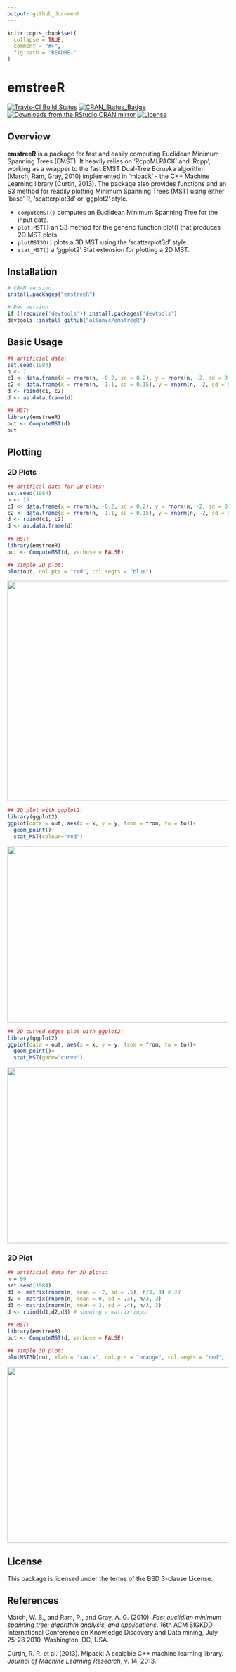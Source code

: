 ```yaml
---
output: github_document
---
```


<!-- README.md is generated from README.Rmd. Please edit that file -->

```r
knitr::opts_chunk$set(
  collapse = TRUE,
  comment = "#>",
  fig.path = "README-"
)
```


# emstreeR

<!-- # emstreeR <img src="man/figures/logo.png" align="right" /> -->
<!-- [![Downloads](http://cranlogs.r-pkg.org/badges/emstreeR?color=brightgreen)](http://www.r-pkg.org/pkg/emstreeR) -->
<!-- one space after links to display badges side by side -->

[![Travis-CI Build Status](https://travis-ci.org/allanvc/emstreeR.svg?branch=master)](https://travis-ci.org/allanvc/emstreeR) 
[![CRAN_Status_Badge](https://www.r-pkg.org/badges/version/emstreeR)](https://cran.r-project.org/package=emstreeR) 
[![Downloads from the RStudio CRAN mirror](https://cranlogs.r-pkg.org/badges/grand-total/emstreeR)](https://cran.r-project.org/package=emstreeR) 
[![License](https://img.shields.io/badge/License-BSD%203--Clause-blue.svg?style=flat-square)](https://opensource.org/licenses/BSD-3-Clause) 

## Overview

**emstreeR** is a package for fast and easily computing Euclidean Minimum Spanning Trees (EMST). It heavily relies on 'RcppMLPACK' and 'Rcpp', working as a wrapper to the fast EMST Dual-Tree Boruvka algorithm (March, Ram, Gray, 2010) implemented in 'mlpack' - the C++ Machine Learning library (Curtin, 2013). The package also provides functions and an S3 method for readily plotting Minimum Spanning Trees (MST) using either 'base' R, 'scatterplot3d' or 'ggplot2' style.

* `computeMST()` computes an Euclidean Minimum Spanning Tree for the input data.
* `plot.MST()` an S3 method for the generic function plot() that produces 2D MST plots.
* `plotMST3D()` plots a 3D MST using the 'scatterplot3d' style.
* `stat_MST()` a 'ggplot2' Stat extension for plotting a 2D MST.

## Installation

```r
# CRAN version
install.packages("emstreeR")

# Dev version
if (!require('devtools')) install.packages('devtools')
devtools::install_github("allanvc/emstreeR")
```


## Basic Usage

```r
## artificial data:
set.seed(1984)
n <- 7
c1 <- data.frame(x = rnorm(n, -0.2, sd = 0.2), y = rnorm(n, -2, sd = 0.2))
c2 <- data.frame(x = rnorm(n, -1.1, sd = 0.15), y = rnorm(n, -2, sd = 0.3)) 
d <- rbind(c1, c2)
d <- as.data.frame(d)

## MST:
library(emstreeR)
out <- ComputeMST(d)
out

```


## Plotting

### 2D Plots

```r
## artifical data for 2D plots:
set.seed(1984)
n <- 15
c1 <- data.frame(x = rnorm(n, -0.2, sd = 0.2), y = rnorm(n, -2, sd = 0.2))
c2 <- data.frame(x = rnorm(n, -1.1, sd = 0.15), y = rnorm(n, -2, sd = 0.3)) 
d <- rbind(c1, c2)
d <- as.data.frame(d)
  
## MST:
library(emstreeR)
out <- ComputeMST(d, verbose = FALSE)
```

```r
## simple 2D plot:
plot(out, col.pts = "red", col.segts = "blue")
```

<img src="man/figures/README-plot-1.png" width="650" height="500">

```r
## 2D plot with ggplot2:
library(ggplot2)
ggplot(data = out, aes(x = x, y = y, from = from, to = to))+ 
  geom_point()+ 
  stat_MST(colour="red")
```

<img src="man/figures/README-statMST-1.png" width="600" height="400">

```r
## 2D curved edges plot with ggplot2:
library(ggplot2)
ggplot(data = out, aes(x = x, y = y, from = from, to = to))+ 
  geom_point()+ 
  stat_MST(geom="curve")

```

<img src="man/figures/README-statMST_curved-1.png" width="600" height="400">


### 3D Plot

```r
## artificial data for 3D plots:
n = 99
set.seed(1984)
d1 <- matrix(rnorm(n, mean = -2, sd = .5), n/3, 3) # 3d
d2 <- matrix(rnorm(n, mean = 0, sd = .3), n/3, 3)
d3 <- matrix(rnorm(n, mean = 3, sd = .4), n/3, 3)
d <- rbind(d1,d2,d3) # showing a matrix input
  
## MST:
library(emstreeR)
out <- ComputeMST(d, verbose = FALSE)
```  

```r
## simple 3D plot:
plotMST3D(out, xlab = "xaxis", col.pts = "orange", col.segts = "red", main = "a simple MST 3D plot")
```

<img src="man/figures/README-plotMST3D-1.png" width="600" height="400">


## License

This package is licensed under the terms of the BSD 3-clause License.


## References

March, W. B., and Ram, P., and Gray, A. G. (2010). *Fast euclidian minimum 
spanning tree: algorithm analysis, and applications*. 16th ACM SIGKDD 
International Conference on Knowledge Discovery and Data mining, July 
25-28 2010. Washington, DC, USA. \doi{10.1145/1835804.1835882}

Curtin, R. R. et al. (2013). Mlpack: A scalable C++ machine learning 
library. *Journal of Machine Learning Research*, v. 14, 2013.